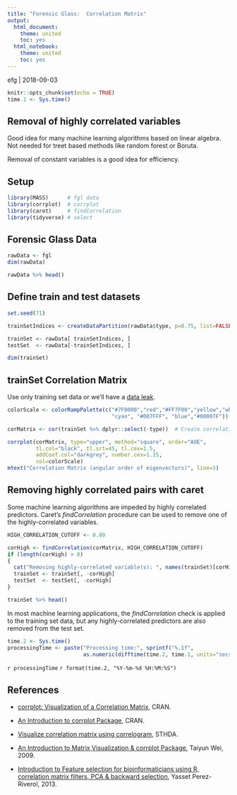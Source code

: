 ```yaml
---
title: "Forensic Glass:  Correlation Matrix"
output:
  html_document:
    theme: united
    toc: yes
  html_notebook:
    theme: united
    toc: yes
---
```


efg | 2018-09-03  

```r
knitr::opts_chunk$set(echo = TRUE)
time.1 <- Sys.time()
```

## Removal of highly correlated variables 

Good idea for many machine learning algorithms based on linear algebra.  Not needed for treet based methods like random forest or Boruta.

Removal of constant variables is a good idea for efficiency.

## Setup

```r
library(MASS)      # fgl data
library(corrplot)  # corrplot
library(caret)     # findCorrelation
library(tidyverse) # select
```

## Forensic Glass Data

```r
rawData <- fgl 
dim(rawData)
```

```r
rawData %>% head()
```

## Define train and test datasets

```r
set.seed(71)

trainSetIndices <- createDataPartition(rawData$type, p=0.75, list=FALSE)

trainSet <- rawData[ trainSetIndices, ]
testSet  <- rawData[-trainSetIndices, ]
```

```r
dim(trainSet)
```                    

## trainSet Correlation Matrix 

Use only training set data or we'll have a [data leak](https://machinelearningmastery.com/data-leakage-machine-learning/).

```r
colorScale <- colorRampPalette(c("#7F0000","red","#FF7F00","yellow","white",
                                 "cyan", "#007FFF", "blue","#00007F"))(100)  

corMatrix <- cor(trainSet %>% dplyr::select(-type))  # Create correlation matrix

corrplot(corMatrix, type="upper", method="square", order="AOE",
         tl.col="black", tl.srt=45, tl.cex=1.5,
         addCoef.col="darkgrey", number.cex=1.25,
         col=colorScale)
mtext("Correlation Matrix (angular order of eigenvectors)", line=3)         
```

## Removing highly correlated pairs with caret

Some machine learning algorithms are impeded by highly correlated predictors.  Caret's *findCorrelation* procedure can be used to remove one of the highly-correlated variables.

```r
HIGH_CORRELATION_CUTOFF <- 0.80

corHigh <- findCorrelation(corMatrix, HIGH_CORRELATION_CUTOFF)
if (length(corHigh) > 0)
{
  cat("Removing highly-correlated variable(s): ", names(trainSet)[corHigh])
  trainSet <- trainSet[, -corHigh] 
  testSet  <- testSet[, -corHigh]
}

trainSet %>% head()
```

In most machine learning applications, the *findCorrelation* check is applied to the training set data, but any highly-correlated predictors are also removed from the test set.

```r
time.2 <- Sys.time()
processingTime <- paste("Processing time:", sprintf("%.1f",
                        as.numeric(difftime(time.2, time.1, units="secs"))), "sec\n")
```

`r processingTime`
`r format(time.2, "%Y-%m-%d %H:%M:%S")`         

## References

* [corrplot: Visualization of a Correlation Matrix](https://cran.r-project.org/web/packages/corrplot/index.html), CRAN.
    
* [An Introduction to corrplot Package](https://cran.r-project.org/web/packages/corrplot/vignettes/corrplot-intro.html), CRAN.

* [Visualize correlation matrix using correlogram](http://www.sthda.com/english/wiki/visualize-correlation-matrix-using-correlogram), STHDA.

* [An Introduction to Matrix Visualization & corrplot Package](https://uploads.cosx.org/2009/12/An-Introduction-to-Matrix-Visualization-and-corrplot-Package.pdf), Taiyun Wei, 2009.

* [Introduction to Feature selection for bioinformaticians using R, correlation matrix filters, PCA & backward selection](Introduction to Feature selection for bioinformaticians using R, correlation matrix filters, PCA & backward selection), Yasset Perez-Riverol, 2013.